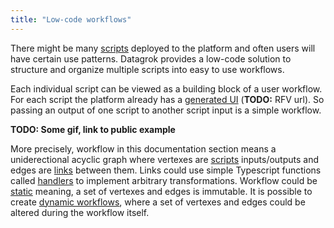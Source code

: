 ```yaml
---
title: "Low-code workflows"
---
```


There might be many [scripts](../scripting) deployed to the platform
and often users will have certain use patterns. Datagrok provides a
low-code solution to structure and organize multiple scripts into easy
to use workflows.

Each individual script can be viewed as a building block of a user
workflow. For each script the platform already has a [generated
UI]('/') (__TODO:__ RFV url). So passing an output of one script to
another script input is a simple workflow.

__TODO: Some gif, link to public example__

More precisely, workflow in this documentation section means a
uniderectional acyclic graph where vertexes are
[scripts](overview#scripts-as-nodes) inputs/outputs and edges are
[links](overview#links-as-edges) between them. Links could use simple
Typescript functions called [handlers](overview#links-handlers) to
implement arbitrary transformations. Workflow could be
[static](configuration#static-pipelines) meaning, a set of vertexes
and edges is immutable. It is possible to create [dynamic
workflows](configuration#dynamic-pipelines), where a set of vertexes
and edges could be altered during the workflow itself.
